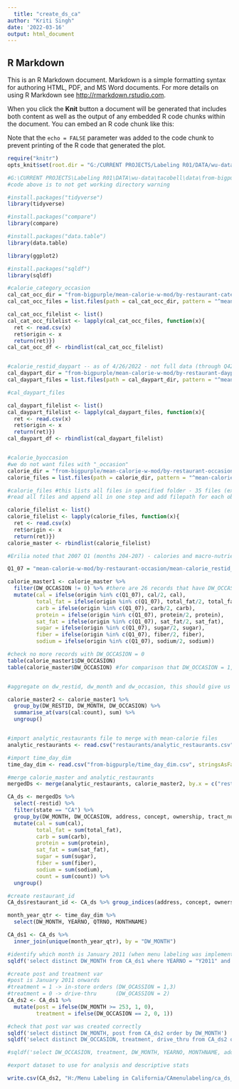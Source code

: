 ---
  title: "create_ds_ca"
author: "Kriti Singh"
date: '2022-03-16'
output: html_document
---

## R Markdown

This is an R Markdown document. Markdown is a simple formatting syntax for authoring HTML, PDF, and MS Word documents. For more details on using R Markdown see <http://rmarkdown.rstudio.com>.

When you click the **Knit** button a document will be generated that includes both content as well as the output of any embedded R code chunks within the document. You can embed an R code chunk like this:


Note that the `echo = FALSE` parameter was added to the code chunk to prevent printing of the R code that generated the plot.

```{r setup, include=FALSE, echo=FALSE}
require("knitr")
opts_knit$set(root.dir = "G:/CURRENT PROJECTS/Labeling R01/DATA/wu-data/tacobell/data")

#G:\CURRENT PROJECTS\Labeling R01\DATA\wu-data\tacobell\data\from-bigpurple\mean-calorie-w-mod
#code above is to not get working directory warning

```

```{r}
#install.packages("tidyverse")
library(tidyverse)

#install.packages("compare")
library(compare)

#install.packages("data.table")
library(data.table)

library(ggplot2)

#install.packages("sqldf")
library(sqldf)

#calorie_category_occasion
cal_cat_occ_dir = "from-bigpurple/mean-calorie-w-mod/by-restaurant-category-occasion"
cal_cat_occ_files = list.files(path = cal_cat_occ_dir, pattern = "^mean-calorie(.*)csv$", full.names = TRUE) 

cal_cat_occ_filelist <- list()
cal_cat_occ_filelist <- lapply(cal_cat_occ_files, function(x){
  ret <- read.csv(x)
  ret$origin <- x
  return(ret)})
cal_cat_occ_df <- rbindlist(cal_cat_occ_filelist)


#calorie_restid_daypart -- as of 4/26/2022 - not full data (through Q42013)
cal_daypart_dir = "from-bigpurple/mean-calorie-w-mod/by-restaurant-daypart-occasion"
cal_daypart_files = list.files(path = cal_daypart_dir, pattern = "^mean-calorie(.*)csv$", full.names = TRUE) 

#cal_daypart_files

cal_daypart_filelist <- list()
cal_daypart_filelist <- lapply(cal_daypart_files, function(x){
  ret <- read.csv(x)
  ret$origin <- x
  return(ret)})
cal_daypart_df <- rbindlist(cal_daypart_filelist)


#calorie_byoccasion
#we do not want files with "_occasion"
calorie_dir = "from-bigpurple/mean-calorie-w-mod/by-restaurant-occasion"
calorie_files = list.files(path = calorie_dir, pattern = "^mean-calorie_restid_2(.*)csv$", full.names = TRUE)

#calorie_files #this lists all files in specified folder - 35 files (excluding "_occasion")
#read all files and append all in one step and add filepath for each observation

calorie_filelist <- list()
calorie_filelist <- lapply(calorie_files, function(x){
  ret <- read.csv(x)
  ret$origin <- x
  return(ret)})
calorie_master <- rbindlist(calorie_filelist)

#Erilia noted that 2007 Q1 (months 204-207) - calories and macro-nutrients were double counted but count (#orders) was not

Q1_07 = "mean-calorie-w-mod/by-restaurant-occasion/mean-calorie_restid_2007_Q1.csv"

calorie_master1 <- calorie_master %>%
  filter(DW_OCCASION != 0) %>% #there are 26 records that have DW_OCCASION = 0, we do not want to include this in the analysis dataset
  mutate(cal = ifelse(origin %in% c(Q1_07), cal/2, cal), 
         total_fat = ifelse(origin %in% c(Q1_07), total_fat/2, total_fat),
         carb = ifelse(origin %in% c(Q1_07), carb/2, carb),
         protein = ifelse(origin %in% c(Q1_07), protein/2, protein),
         sat_fat = ifelse(origin %in% c(Q1_07), sat_fat/2, sat_fat),
         sugar = ifelse(origin %in% c(Q1_07), sugar/2, sugar),
         fiber = ifelse(origin %in% c(Q1_07), fiber/2, fiber),
         sodium = ifelse(origin %in% c(Q1_07), sodium/2, sodium))

#check no more records with DW_OCCASION = 0
table(calorie_master1$DW_OCCASION)
table(calorie_master$DW_OCCASION) #for comparison that DW_OCCASION = 1, 2, 3 have same frequencies


#aggregate on dw_restid, dw_month and dw_occasion, this should give us one record per restaurant ID

calorie_master2 <- calorie_master1 %>%
  group_by(DW_RESTID, DW_MONTH, DW_OCCASION) %>%
  summarise_at(vars(cal:count), sum) %>%
  ungroup() 


#import analytic_restaurants file to merge with mean-calorie files
analytic_restaurants <- read.csv("restaurants/analytic_restaurants.csv", stringsAsFactors = FALSE)

#import time_day_dim
time_day_dim <- read.csv("from-bigpurple/time_day_dim.csv", stringsAsFactors = FALSE)

```

```{r}
#merge calorie_master and analytic_restaurants
mergedDs <- merge(analytic_restaurants, calorie_master2, by.x = c("restid"), by.y = c("DW_RESTID"))

CA_ds <- mergedDs %>%
  select(-restid) %>%
  filter(state == "CA") %>%
  group_by(DW_MONTH, DW_OCCASION, address, concept, ownership, tract_num) %>%
  mutate(cal = sum(cal), 
         total_fat = sum(total_fat), 
         carb = sum(carb), 
         protein = sum(protein), 
         sat_fat = sum(sat_fat), 
         sugar = sum(sugar), 
         fiber = sum(fiber), 
         sodium = sum(sodium), 
         count = sum(count)) %>%
  ungroup() 

#create restaurant_id
CA_ds$restaurant_id <- CA_ds %>% group_indices(address, concept, ownership, tract_num) 

month_year_qtr <- time_day_dim %>%
  select(DW_MONTH, YEARNO, QTRNO, MONTHNAME)

CA_ds1 <- CA_ds %>% 
  inner_join(unique(month_year_qtr), by = "DW_MONTH") 

#identify which month is January 2011 (when menu labeling was implemented in CA)
sqldf('select distinct DW_MONTH from CA_ds1 where YEARNO = "Y2011" and MONTHNAME = "JANUARY"') #this returns DW_MONTH 253 (correct)

#create post and treatment var
#post is January 2011 onwards
#treatment = 1 -> in-store orders (DW_OCASSION = 1,3)
#treatment = 0 -> drive-thru      (DW_OCASSION = 2)
CA_ds2 <- CA_ds1 %>%
  mutate(post = ifelse(DW_MONTH >= 253, 1, 0), 
         treatment = ifelse(DW_OCCASION == 2, 0, 1))

#check that post var was created correctly
sqldf('select distinct DW_MONTH, post from CA_ds2 order by DW_MONTH')
sqldf('select distinct DW_OCCASION, treatment, drive_thru from CA_ds2 order by DW_OCCASION')

#sqldf('select DW_OCCASION, treatment, DW_MONTH, YEARNO, MONTHNAME, address from CA_ds2 where DW_OCCASION = 0 order by DW_MONTH')

#export dataset to use for analysis and descriptive stats

write.csv(CA_ds2, "H:/Menu Labeling in California/CAmenulabeling/ca_ds_223003.csv")


```

